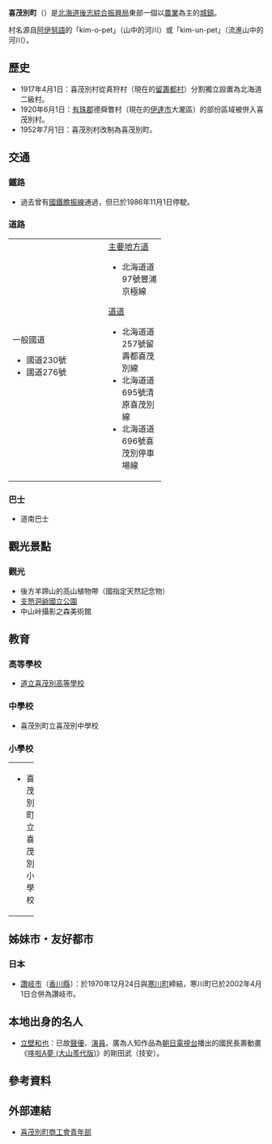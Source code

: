 {{日本町村
| 自治體名=喜茂別
| 町村=町
| 圖像=[[File:Kimobetsu_Riv_1.JPG|240px]]
| 圖像說明=[[喜茂別川|喜茂別川]]與[[羊蹄山|羊蹄山]]（後方羊蹄山）
| 町村章=[[File:Emblem_of_Kimobetsu,_Hokkaido.svg|100px]]
| 日文原名=喜茂別町
| 平假名=きもべつちょう
| 羅馬字拼音=Kimobetsu-chō
| 都道府縣=北海道
| 支廳=後志綜合振興局
| 郡=虻田郡
| 編號=01398-6
| 面積=189.51
| 邊界未定=有
| 人口=2,625
| 統計時間=2007年12月31日
| 自治體=[[札幌市|札幌市]]（[[南區_(札幌市)|南區]]）、[[伊達市_(北海道)|伊達市]]、[[京極町|京極町]]、[[留壽都村|留壽都村]]、[[真狩村|真狩村]]
| 樹=[[蝦夷櫻|蝦夷櫻]]
| 花=[[非洲鳳仙花|非洲鳳仙花]]
| 鳥=
| 其他象徵物=
| 其他象徵=
| 首長=
| 卸任日期=
| 議員數=
| 郵遞區號=044-0292
| 所在地=虻田郡喜茂別町字喜茂別123番地
| 電話號碼=136-33-2211
| 外部連結={{url|http://www.town.kimobetsu.hokkaido.jp/}}
| 經度=
| 緯度=
| 地圖=[[File:Kimobetsu_in_Shiribeshi_Subprefecture.gif|250px]]
| 註記=人口：[http://www.town.kimobetsu.hokkaido.jp/ 喜茂別町官方網頁]
}}
'''喜茂別町'''（{{jpn|j=喜茂別町|hg=きもべつちょう|rm=Kimobetsu chō|f=y}}）是[[北海道|北海道]][[後志綜合振興局|後志綜合振興局]]東部一個以[[農業|農業]]為主的[[城鎮|城鎮]]。

村名源自[[阿伊努語|阿伊努語]]的「kim-o-pet」（山中的河川）或「kim-un-pet」（流進山中的河川）。

==歷史==
* 1917年4月1日：喜茂別村從真狩村（現在的[[留壽都村|留壽都村]]）分割獨立設置為北海道二級村。
* 1920年6月1日：[[有珠郡|有珠郡]]德舜瞥村（現在的[[伊達市_(北海道)|伊達市]]大瀧區）的部份區域被併入喜茂別村。
* 1952年7月1日：喜茂別村改制為喜茂別町。

==交通==
===鐵路===
* 過去曾有[[國鐵|國鐵]][[膽振線|膽振線]]通過，但已於1986年11月1日停駛。

===道路===

{| width="60%"
|-----
| valign="top" width="50%" |
;一般國道
* 國道230號
* 國道276號
| valign="top" |
;[[主要地方道|主要地方道]]
* 北海道道97號豐浦京極線
;[[都道府縣道|道道]]
* 北海道道257號留壽都喜茂別線
* 北海道道695號清原喜茂別線
* 北海道道696號喜茂別停車場線
|}

===巴士===
* 道南巴士

==觀光景點==
===觀光===
* 後方羊蹄山的高山植物帶（國指定天然記念物）
* [[支笏洞爺國立公園|支笏洞爺國立公園]]
* 中山峠攝影之森美術館 

==教育==
===高等學校===
* [https://web.archive.org/web/20071001003943/http://www.kimobetsu.hokkaido-c.ed.jp/ 道立喜茂別高等學校]

===中學校===
* 喜茂別町立喜茂別中學校

===小學校===

{| width="100%"
|-----
| valign="top" width="50%" |
* 喜茂別町立喜茂別小學校
| valign="top" |
* 喜茂別町立鈴川小學校
|}

==姊妹市・友好都市==
===日本===
* [[讚岐市|讚岐市]]（[[香川縣|香川縣]]）：於1970年12月24日與[[寒川町|寒川町]]締結，寒川町已於2002年4月1日合併為讚岐市。

== 本地出身的名人 ==
* [[立壁和也|立壁和也]]：已故[[聲優|聲優]]、[[演員|演員]]。廣為人知作品為[[朝日電視台|朝日電視台]]播出的國民長壽動畫《[[哆啦A夢_(電視動畫)|哆啦A夢 (大山羨代版)]]》的剛田武（技安）。

==參考資料==
{{reflist}}

==外部連結==
{{Commonscat|Kimobetsu, Hokkaido}}
* {{Ja icon}}[https://web.archive.org/web/20071128035315/http://www.kimobetsu.com/ 喜茂別町商工會青年部]

{{後志支廳}}
{{Authority control}}